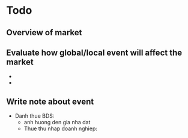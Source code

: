 # Todo

## Overview of market

## Evaluate how global/local event will affect the market

-
-

## Write note about event

- Danh thue BDS:
  - anh huong den gia nha dat
  - Thue thu nhap doanh nghiep:
